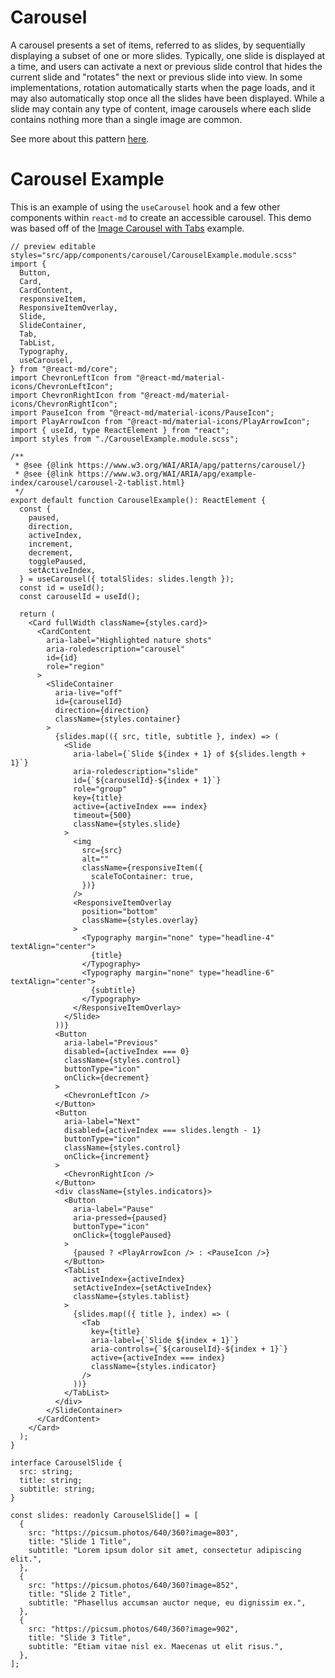 # Carousel

A carousel presents a set of items, referred to as slides, by sequentially
displaying a subset of one or more slides. Typically, one slide is displayed at
a time, and users can activate a next or previous slide control that hides the
current slide and "rotates" the next or previous slide into view. In some
implementations, rotation automatically starts when the page loads, and it may
also automatically stop once all the slides have been displayed. While a slide
may contain any type of content, image carousels where each slide contains
nothing more than a single image are common.

See more about this pattern [here](https://www.w3.org/WAI/ARIA/apg/patterns/carousel/).

# Carousel Example

This is an example of using the `useCarousel` hook and a few other components
within `react-md` to create an accessible carousel. This demo was based off of
the
[Image Carousel with Tabs](https://www.w3.org/WAI/ARIA/apg/example-index/carousel/carousel-2-tablist.html)
example.

```tsx
// preview editable styles="src/app/components/carousel/CarouselExample.module.scss"
import {
  Button,
  Card,
  CardContent,
  responsiveItem,
  ResponsiveItemOverlay,
  Slide,
  SlideContainer,
  Tab,
  TabList,
  Typography,
  useCarousel,
} from "@react-md/core";
import ChevronLeftIcon from "@react-md/material-icons/ChevronLeftIcon";
import ChevronRightIcon from "@react-md/material-icons/ChevronRightIcon";
import PauseIcon from "@react-md/material-icons/PauseIcon";
import PlayArrowIcon from "@react-md/material-icons/PlayArrowIcon";
import { useId, type ReactElement } from "react";
import styles from "./CarouselExample.module.scss";

/**
 * @see {@link https://www.w3.org/WAI/ARIA/apg/patterns/carousel/}
 * @see {@link https://www.w3.org/WAI/ARIA/apg/example-index/carousel/carousel-2-tablist.html}
 */
export default function CarouselExample(): ReactElement {
  const {
    paused,
    direction,
    activeIndex,
    increment,
    decrement,
    togglePaused,
    setActiveIndex,
  } = useCarousel({ totalSlides: slides.length });
  const id = useId();
  const carouselId = useId();

  return (
    <Card fullWidth className={styles.card}>
      <CardContent
        aria-label="Highlighted nature shots"
        aria-roledescription="carousel"
        id={id}
        role="region"
      >
        <SlideContainer
          aria-live="off"
          id={carouselId}
          direction={direction}
          className={styles.container}
        >
          {slides.map(({ src, title, subtitle }, index) => (
            <Slide
              aria-label={`Slide ${index + 1} of ${slides.length + 1}`}
              aria-roledescription="slide"
              id={`${carouselId}-${index + 1}`}
              role="group"
              key={title}
              active={activeIndex === index}
              timeout={500}
              className={styles.slide}
            >
              <img
                src={src}
                alt=""
                className={responsiveItem({
                  scaleToContainer: true,
                })}
              />
              <ResponsiveItemOverlay
                position="bottom"
                className={styles.overlay}
              >
                <Typography margin="none" type="headline-4" textAlign="center">
                  {title}
                </Typography>
                <Typography margin="none" type="headline-6" textAlign="center">
                  {subtitle}
                </Typography>
              </ResponsiveItemOverlay>
            </Slide>
          ))}
          <Button
            aria-label="Previous"
            disabled={activeIndex === 0}
            className={styles.control}
            buttonType="icon"
            onClick={decrement}
          >
            <ChevronLeftIcon />
          </Button>
          <Button
            aria-label="Next"
            disabled={activeIndex === slides.length - 1}
            buttonType="icon"
            className={styles.control}
            onClick={increment}
          >
            <ChevronRightIcon />
          </Button>
          <div className={styles.indicators}>
            <Button
              aria-label="Pause"
              aria-pressed={paused}
              buttonType="icon"
              onClick={togglePaused}
            >
              {paused ? <PlayArrowIcon /> : <PauseIcon />}
            </Button>
            <TabList
              activeIndex={activeIndex}
              setActiveIndex={setActiveIndex}
              className={styles.tablist}
            >
              {slides.map(({ title }, index) => (
                <Tab
                  key={title}
                  aria-label={`Slide ${index + 1}`}
                  aria-controls={`${carouselId}-${index + 1}`}
                  active={activeIndex === index}
                  className={styles.indicator}
                />
              ))}
            </TabList>
          </div>
        </SlideContainer>
      </CardContent>
    </Card>
  );
}

interface CarouselSlide {
  src: string;
  title: string;
  subtitle: string;
}

const slides: readonly CarouselSlide[] = [
  {
    src: "https://picsum.photos/640/360?image=803",
    title: "Slide 1 Title",
    subtitle: "Lorem ipsum dolor sit amet, consectetur adipiscing elit.",
  },
  {
    src: "https://picsum.photos/640/360?image=852",
    title: "Slide 2 Title",
    subtitle: "Phasellus accumsan auctor neque, eu dignissim ex.",
  },
  {
    src: "https://picsum.photos/640/360?image=902",
    title: "Slide 3 Title",
    subtitle: "Etiam vitae nisl ex. Maecenas ut elit risus.",
  },
];
```
